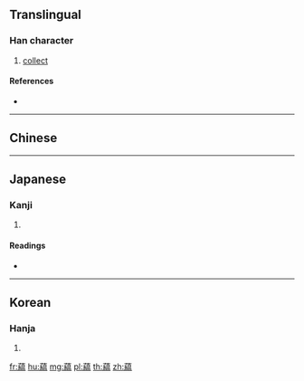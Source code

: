 {{character info/new}}
{{also|蘊|蕴}}
==Translingual==

===Han character===
{{Han char|rn=140|rad=艸|as=15|sn=21|four=|canj=TVFT,XTVFT}}

# [[collect]]

====References====
* {{Han ref|kx=1066.371|hdz=53323.130|uh=85F4|ud=34292}}

----

==Chinese==
{{zh-see|蘊|v}}

----

==Japanese==

===Kanji===
{{ja-kanji|grade=|rs=艸15}}

# {{defn|lang=ja|sort=艸15}}

====Readings====
* {{ja-readings|on=[[うん]] (un), [[おん]] (on)|kun=[[つむ]] (tsumu), [[たくわえる]] (takuwaeru), [[おさめる]] (osameru)|nanori=}}

----

==Korean==

===Hanja===
{{ko-hanja|hangeul=온|eumhun=|rv=on|mr=on|y=on}}

# {{defn|lang=ko|sort=艸15}}

[[fr:藴]]
[[hu:藴]]
[[mg:藴]]
[[pl:藴]]
[[th:藴]]
[[zh:藴]]